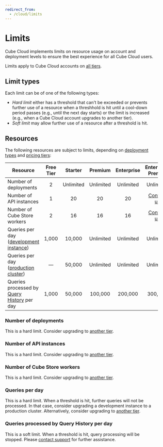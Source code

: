 ```yaml
---
redirect_from:
  - /cloud/limits
---
```


# Limits

Cube Cloud implements limits on resource usage on account and deployment levels
to ensure the best experience for all Cube Cloud users.

<SuccessBox>

Limits apply to Cube Cloud accounts on [all tiers](https://cube.dev/pricing).

</SuccessBox>

## Limit types

Each limit can be of one of the following types:

- _Hard limit_ either has a threshold that can't be exceeded or prevents further
  use of a resource when a threshhold is hit until a cool-down period passes
  (e.g., until the next day starts) or the limit is increased (e.g., when a Cube
  Cloud account upgrades to another tier).
- _Soft limit_ may allow further use of a resource after a threshold is hit.

## Resources

The following resources are subject to limits, depending on [deployment
types][ref-deployment-types] and [pricing tiers][ref-pricing]:

| Resource                                                        | Free Tier |  Starter  |  Premium  | Enterprise |      Enterprise Premier       |
| --------------------------------------------------------------- | :-------: | :-------: | :-------: | :--------: | :---------------------------: |
| Number of deployments                                           |     2     | Unlimited | Unlimited | Unlimited  |           Unlimited           |
| Number of API instances                                         |     1     |    20     |    20     |     20     | [Contact us][cube-contact-us] |
| Number of Cube Store workers                                    |     2     |    16     |    16     |     16     | [Contact us][cube-contact-us] |
| Queries per day ([development instance][ref-dev-instance])      |   1,000   |  10,000   | Unlimited | Unlimited  |           Unlimited           |
| Queries per day ([production cluster][ref-prod-cluster])        |     —     |  50,000   | Unlimited | Unlimited  |           Unlimited           |
| Queries processed by [Query History][ref-query-history] per day |   1,000   |  50,000   |  100,000  |  200,000   |            300,000            |

### Number of deployments

This is a hard limit. Consider upgrading to [another tier][ref-pricing].

### Number of API instances

This is a hard limit. Consider upgrading to [another tier][ref-pricing].

### Number of Cube Store workers

This is a hard limit. Consider upgrading to [another tier][ref-pricing].

### Queries per day

This is a hard limit. When a threshold is hit, further queries will not be
processed. In that case, consider upgrading a development instance to a
production cluster. Alternatively, consider upgrading to [another
tier][ref-pricing].

### Queries processed by Query History per day

This is a soft limit. When a threshold is hit, query processing will be stopped.
Please [contact support][cube-contact-us] for further assistance.

[ref-deployment-types]: /product/deployment/cloud/deployment-types
[ref-pricing]: /product/deployment/cloud/pricing
[ref-query-history]: /product/workspace/query-inspection
[ref-dev-instance]:
  /product/deployment/cloud/deployment-types#development-instance
[ref-prod-cluster]:
  /product/deployment/cloud/deployment-types#production-cluster
[cube-contact-us]: https://cube.dev/contact
